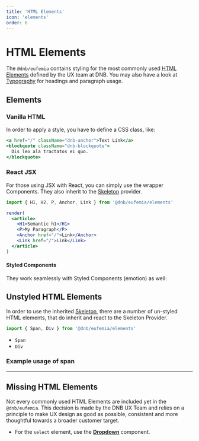 ```yaml
---
title: 'HTML Elements'
icon: 'elements'
order: 6
---
```



# HTML Elements

The `@dnb/eufemia` contains styling for the most commonly used [HTML Elements](https://developer.mozilla.org/en-US/docs/Web/HTML/Element) defined by the UX team at DNB. You may also have a look at [Typography](/uilib/typography) for headings and paragraph usage.

## Elements

<ListElements />

### Vanilla HTML

In order to apply a style, you have to define a CSS class, like:

```jsx
<a href="/" className="dnb-anchor">Text Link</a>
<blockquote className="dnb-blockquote">
  Dis leo ala tractatos ei quo.
</blockquote>
```

### React JSX

For those using JSX with React, you can simply use the wrapper Components. They also inherit to the [Skeleton](/uilib/components/skeleton) provider.

```jsx
import { H1, H2, P, Anchor, Link } from '@dnb/eufemia/elements'

render(
  <article>
    <H1>Semantic h1</H1>
    <P>My Paragraph</P>
    <Anchor href="/">Link</Anchor>
    <Link href="/">Link</Link>
  </article>
)
```

#### Styled Components

They work seamlessly with Styled Components (emotion) as well:

<StyledComponentsExample />

## Unstyled HTML Elements

In order to use the inherited [Skeleton](/uilib/components/skeleton), there are a number of un-styled HTML elements, that do inherit and react to the Skeleton Provider.

```jsx
import { Span, Div } from '@dnb/eufemia/elements'
```

- `Span`
- `Div`

### Example usage of span

<UnstyledExample />

---

## Missing HTML Elements

Not every commonly used HTML Elements are included yet in the `@dnb/eufemia`. This decision is made by the DNB UX Team and relies on a principle to make UX design as good as possible, consistent and more thoughtful towards a broader customer target.

- For the `select` element, use the [**Dropdown**](/uilib/components/dropdown) component.
